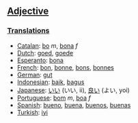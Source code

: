 ==[[Adjective]]==

===[[Translation]]s===
*[[Catalan]]: [[bo]] ''m'', [[bona]] ''f''
*[[Dutch]]: [[goed]], [[goede]]
*[[Esperanto]]: [[bona]]
*[[French]]: [[bon]], [[bonne]], [[bons]], [[bonnes]]
*[[German]]: [[gut]]
*[[Indonesian]]: [[baik]], [[bagus]]
*[[Japanese]]: [[いい]] (いい, ii), [[良い]] (よい, yoi)
*[[Portuguese]]: [[bom]] ''m'', [[boa]] ''f''
*[[Spanish]]: [[bueno]], [[buena]], [[buenos]], [[buenas]]
*[[Turkish]]: [[iyi]]
